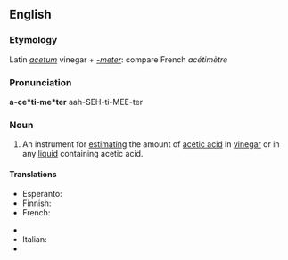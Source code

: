 ==English==

===Etymology===
Latin ''[[acetum]]'' vinegar + ''[[-meter]]'': compare French ''acétimètre''

===Pronunciation===
'''a-ce*ti-me*ter'''
aah-SEH-ti-MEE-ter

===Noun===
{{en-noun}}

# An instrument for [[estimating]] the amount of [[acetic acid]] in [[vinegar]] or in any [[liquid]] containing acetic acid.

====Translations====
{{trans-top|an instrument}}
* Esperanto: {{t-|eo|acetimetro|xs=Esperanto}}
*Finnish: {{t-|fi|asetometri}}
*French: {{t-|fr|acétimètre}}
{{trans-mid}}
* {{trreq|German}}
*Italian: {{t-|it|acetimetro}}
* {{trreq|Spanish}}
{{trans-bottom}}
